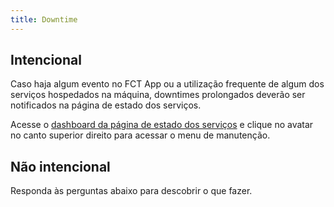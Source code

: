 ```yaml
---
title: Downtime
---
```



## Intencional

Caso haja algum evento no FCT App ou a utilização frequente de algum dos serviços hospedados na máquina, downtimes prolongados deverão ser notificados na página de estado dos serviços.

Acesse o [dashboard da página de estado dos serviços](https://status.cacic.dev.br/dashboard) e clique no avatar no canto superior direito para acessar o menu de manutenção.

## Não intencional

Responda às perguntas abaixo para descobrir o que fazer.

<DowntimeDecisionTree client:load="svelte" />
